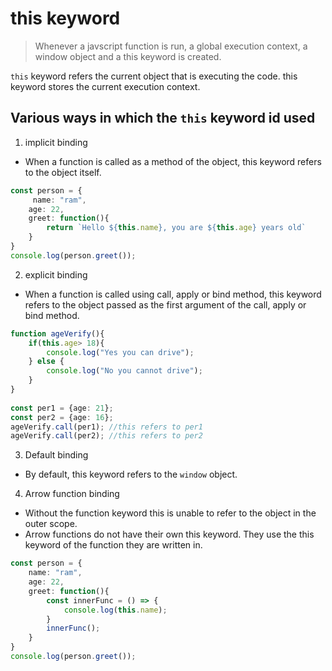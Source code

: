 #  this keyword

> Whenever a javscript function is run, a global execution context, a window object and a this keyword is created.

`this` keyword refers the current object that is executing the code. this  keyword stores the current execution context. 

## Various ways in which the `this` keyword id used

1. implicit binding
- When a function is called as a method of the object, this keyword refers to the object itself.
```typescript
const person = {
     name: "ram",
    age: 22,
    greet: function(){
        return `Hello ${this.name}, you are ${this.age} years old`
    }
}
console.log(person.greet());
```
2. explicit binding
- When a function is called using call, apply or bind method, this keyword refers to the object passed as the first argument of the call, apply or bind method.
```typescript
function ageVerify(){
    if(this.age> 18){
        console.log("Yes you can drive");
    } else {
        console.log("No you cannot drive");
    }
}
  
const per1 = {age: 21};
const per2 = {age: 16};
ageVerify.call(per1); //this refers to per1
ageVerify.call(per2); //this refers to per2
```
3. Default binding
- By default, this keyword refers to the `window` object.

4. Arrow function binding
- Without the function keyword this is unable to refer to the object in the outer scope. 
- Arrow functions do not have their own this keyword. They use the this keyword of the function they are written in.
```typescript   
const person = {
    name: "ram",
    age: 22,
    greet: function(){
        const innerFunc = () => {
            console.log(this.name);
        }
        innerFunc();
    }
}   
console.log(person.greet());
```

